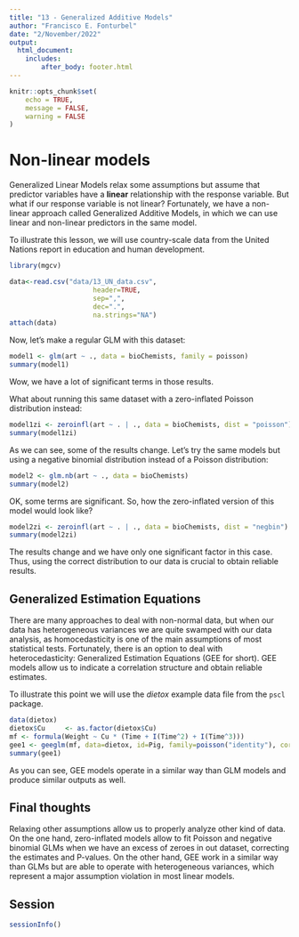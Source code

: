 ```yaml
---
title: "13 - Generalized Additive Models"
author: "Francisco E. Fonturbel"
date: "2/November/2022"
output: 
  html_document:
    includes:
        after_body: footer.html
---
```


```r
knitr::opts_chunk$set(
	echo = TRUE,
	message = FALSE,
	warning = FALSE
)
```

# Non-linear models

Generalized Linear Models relax some assumptions but assume that predictor variables have a **linear** relationship with the response variable. But what if our response variable is not linear? Fortunately, we have a non-linear approach called Generalized Additive Models, in which we can use linear and non-linear predictors in the same model.

To illustrate this lesson, we will use country-scale data from the United Nations report in education and human development.

```r
library(mgcv)

data<-read.csv("data/13_UN_data.csv", 
                     header=TRUE, 
                     sep=",",
                     dec=".",
                     na.strings="NA")
attach(data)
```

Now, let's make a regular GLM with this dataset:

```r
model1 <- glm(art ~ ., data = bioChemists, family = poisson)
summary(model1)
```

Wow, we have a lot of significant terms in those results.

What about running this same dataset with a zero-inflated Poisson distribution instead:

```r
model1zi <- zeroinfl(art ~ . | ., data = bioChemists, dist = "poisson")
summary(model1zi)
```

As we can see, some of the results change. Let's try the same models but using a negative binomial distribution instead of a Poisson distribution:

```r
model2 <- glm.nb(art ~ ., data = bioChemists)
summary(model2)
```

OK, some terms are significant. So, how the zero-inflated version of this model would look like?

```r
model2zi <- zeroinfl(art ~ . | ., data = bioChemists, dist = "negbin")
summary(model2zi)
```

The results change and we have only one significant factor in this case. Thus, using the correct distribution to our data is crucial to obtain reliable results.


## Generalized Estimation Equations

There are many approaches to deal with non-normal data, but when our data has heterogeneous variances we are quite swamped with our data analysis, as homocedasticity is one of the main assumptions of most statistical tests. Fortunately, there is an option to deal with heterocedasticity: Generalized Estimation Equations (GEE for short). GEE models allow us to indicate a correlation structure and obtain reliable estimates.

To illustrate this point we will use the _dietox_ example data file from the `pscl` package.

```r
data(dietox)
dietox$Cu     <- as.factor(dietox$Cu)
mf <- formula(Weight ~ Cu * (Time + I(Time^2) + I(Time^3)))
gee1 <- geeglm(mf, data=dietox, id=Pig, family=poisson("identity"), corstr="ar1")
summary(gee1)
```

As you can see, GEE models operate in a similar way than GLM models and produce similar outputs as well.


## Final thoughts

Relaxing other assumptions allow us to properly analyze other kind of data. On the one hand, zero-inflated models allow to fit Poisson and negative binomial GLMs when we have an excess of zeroes in out dataset, correcting the estimates and P-values. On the other hand, GEE work in a similar way than GLMs but are able to operate with heterogeneous variances, which represent a major assumption violation in most linear models.


## Session

```r
sessionInfo()
```